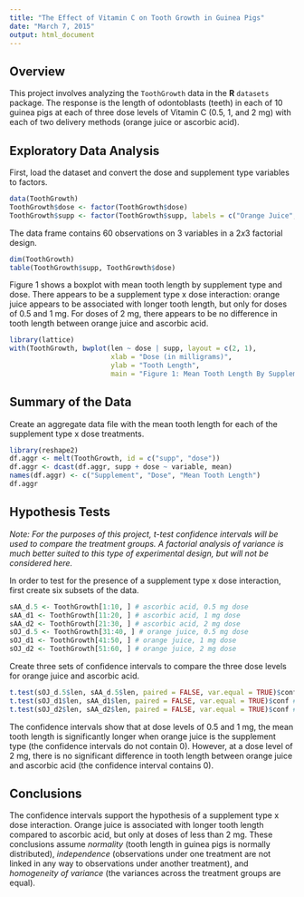 ```yaml
---
title: "The Effect of Vitamin C on Tooth Growth in Guinea Pigs"
date: "March 7, 2015"
output: html_document
---
```

## Overview
This project involves analyzing the `ToothGrowth` data in the **R** `datasets` package. The response is the length of odontoblasts (teeth) in each of 10 guinea pigs at each of three dose levels of Vitamin C (0.5, 1, and 2 mg) with each of two delivery methods (orange juice or ascorbic acid). 

## Exploratory Data Analysis
First, load the dataset and convert the dose and supplement type variables to factors.
```r
data(ToothGrowth)
ToothGrowth$dose <- factor(ToothGrowth$dose)
ToothGrowth$supp <- factor(ToothGrowth$supp, labels = c("Orange Juice", "Ascorbic Acid"))
```
The data frame contains 60 observations on 3 variables in a $2x3$ factorial design.
```r
dim(ToothGrowth)
table(ToothGrowth$supp, ToothGrowth$dose) 
```
Figure 1 shows a boxplot with mean tooth length by supplement type and dose. There appears to be a supplement type x dose interaction: orange juice appears to be associated with longer tooth length, but only for doses of 0.5 and 1 mg. For doses of 2 mg, there appears to be no difference in tooth length between orange juice and ascorbic acid. 
```r
library(lattice)
with(ToothGrowth, bwplot(len ~ dose | supp, layout = c(2, 1), 
                         xlab = "Dose (in milligrams)",
                         ylab = "Tooth Length",
                         main = "Figure 1: Mean Tooth Length By Supplement Type And Dose"))
```

## Summary of the Data
Create an aggregate data file with the mean tooth length for each of the supplement type x dose treatments.
```r
library(reshape2)
df.aggr <- melt(ToothGrowth, id = c("supp", "dose"))
df.aggr <- dcast(df.aggr, supp + dose ~ variable, mean)
names(df.aggr) <- c("Supplement", "Dose", "Mean Tooth Length")
df.aggr
```

## Hypothesis Tests
*Note: For the purposes of this project, t-test confidence intervals will be used to compare the treatment groups. A factorial analysis of variance is much better suited to this type of experimental design, but will not be considered here.*

In order to test for the presence of a supplement type x dose interaction, first create six subsets of the data. 
```r
sAA_d.5 <- ToothGrowth[1:10, ] # ascorbic acid, 0.5 mg dose
sAA_d1 <- ToothGrowth[11:20, ] # ascorbic acid, 1 mg dose
sAA_d2 <- ToothGrowth[21:30, ] # ascorbic acid, 2 mg dose
sOJ_d.5 <- ToothGrowth[31:40, ] # orange juice, 0.5 mg dose
sOJ_d1 <- ToothGrowth[41:50, ] # orange juice, 1 mg dose
sOJ_d2 <- ToothGrowth[51:60, ] # orange juice, 2 mg dose
```
Create three sets of confidence intervals to compare the three dose levels for orange juice and ascorbic acid.
```r
t.test(sOJ_d.5$len, sAA_d.5$len, paired = FALSE, var.equal = TRUE)$conf # 0.5 mg dose
t.test(sOJ_d1$len, sAA_d1$len, paired = FALSE, var.equal = TRUE)$conf # 1 mg dose
t.test(sOJ_d2$len, sAA_d2$len, paired = FALSE, var.equal = TRUE)$conf # 2 mg dose
```
The confidence intervals show that at dose levels of 0.5 and 1 mg, the mean tooth length is significantly longer when orange juice is the supplement type (the confidence intervals do not contain 0). However, at a dose level of 2 mg, there is no significant difference in tooth length between orange juice and ascorbic acid (the confidence interval contains 0).

## Conclusions
The confidence intervals support the hypothesis of a supplement type x dose interaction. Orange juice is associated with longer tooth length compared to ascorbic acid, but only at doses of less than 2 mg. These conclusions assume *normality* (tooth length in guinea pigs is normally distributed), *independence* (observations under one treatment are not linked in any way to observations under another treatment), and *homogeneity of variance* (the variances across the treatment groups are equal).
